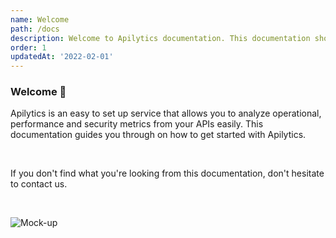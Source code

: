 ```yaml
---
name: Welcome
path: /docs
description: Welcome to Apilytics documentation. This documentation shows you how to get started with monitoring you APIs in 5 minutes.
order: 1
updatedAt: '2022-02-01'
---
```


### Welcome 👋

Apilytics is an easy to set up service that allows you to analyze operational, performance and security metrics from your APIs easily. This documentation guides you through on how to get started with Apilytics.

<br />

If you don't find what you're looking from this documentation, don't hesitate to <Link href={routes.contact}>contact us</Link>.

<br />

![Mock-up](/mock-ups/time-frame.gif)
